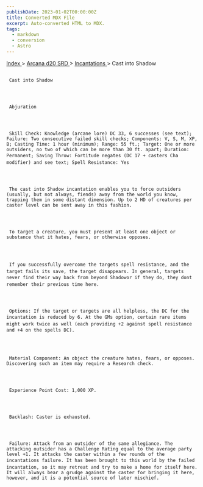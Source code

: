 ```yaml
---
publishDate: 2023-01-02T00:00:00Z
title: Converted MDX File
excerpt: Auto-converted HTML to MDX.
tags:
  - markdown
  - conversion
  - Astro
---
```







[
      Index
     ](-index)
     >
     [
      Arcana d20 SRD
     ](arcana-d20-srd-index)
     >
     [
      Incantations
     ](arcana-d20-srd-incantations-index)
     > Cast into Shadow
    





## 
     Cast into Shadow
    



     Abjuration
    



     Skill Check: Knowledge (arcane lore) DC 33, 6 successes (see text); Failure: Two consecutive failed skill checks; Components: V, S, M, XP, B; Casting Time: 1 hour (minimum); Range: 55 ft.; Target: One or more outsiders, no two of which can be more than 30 ft. apart; Duration: Permanent; Saving Throw: Fortitude negates (DC 17 + casters Cha modifier) and see text; Spell Resistance: Yes
    



     The cast into Shadow incantation enables you to force outsiders (usually, but not always, fiends) away from the world you know, trapping them in some distant dimension. Up to 2 HD of creatures per caster level can be sent away in this fashion.
    



     To target a creature, you must present at least one object or substance that it hates, fears, or otherwise opposes.
    



     If you successfully overcome the targets spell resistance, and the target fails its save, the target disappears. In general, targets never find their way back from beyond Shadowor if they do, they dont remember their previous time here.
    



     Options: If the target or targets are all helpless, the DC for the incantation is reduced by 6. At the GMs option, certain rare items might work twice as well (each providing +2 against spell resistance and +4 on the spells DC).
    



     Material Component: An object the creature hates, fears, or opposes. Discovering such an item may require a Research check.
    



     Experience Point Cost: 1,000 XP.
    



     Backlash: Caster is exhausted.
    



     Failure: Attack from an outsider of the same allegiance. The attacking outsider has a Challenge Rating equal to the average party level +1. It attacks the caster within a few rounds of the incantations failure. It has been brought to this world by the failed incantation, so it may retreat and try to make a home for itself here. It will always bear a grudge against the caster for bringing it here, however, and it is a potential source of later mischief.
    




